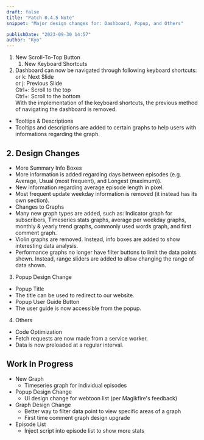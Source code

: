 ```yaml
---
draft: false
title: "Patch 0.4.5 Note"
snippet: "Major design changes for: Dashboard, Popup, and Others"

publishDate: "2023-09-30 14:57"
author: "Kyo"
---
```

1. New Scroll-To-Top Button
	1. New Keyboard Shortcuts
2. Dashboard can now be navigated through following keyboard shortcuts:\
	or k: Next Slide\
	or j: Previous Slide\
  Ctrl+: Scroll to the top\
  Ctrl+: Scroll to the bottom\
  With the implementation of the keyboard shortcuts, the previous method of navigating the dashboard is removed.

* Tooltips & Descriptions
* Tooltips and descriptions are added to certain graphs to help users with informations regarding the graph.


## 2. Design Changes

* More Summary Info Boxes
* More information is added regarding days between episodes (e.g. Average, Usual (most frequent), and Longest (maximum)).
* New information regarding average episode length in pixel.
* Most frequent update weekday information is removed (it instead has its own section).
* Changes to Graphs
* Many new graph types are added, such as: Indicator graph for subscribers, Timeseries stats graphs, average per weekday graphs, monthly & yearly trend graphs, commonly used words graph, and first comment graph.
* Violin graphs are removed. Instead, info boxes are added to show interesting data analysis.
* Performance graphs no longer have filter buttons to limit the data points shown. Instead, range sliders are added to allow changing the range of data shown.

3. Popup Design Change

* Popup Title
* The title can be used to redirect to our website.
* Popup User Guide Button
* The user guide is now accessible from the popup.

4. Others

* Code Optimization
* Fetch requests are now made from a service worker.
* Data is now preloaded at a regular interval.

## Work In Progress

* New Graph
  * Timeseries graph for individual episodes
* Popup Design Change
  * UI design change for webtoon list (per Magikfire's feedback)
* Graph Design Change
  * Better way to filter data point to view specific areas of a graph
  * First time comment graph design upgrade
* Episode List
  * Inject script into episode list to show more stats

